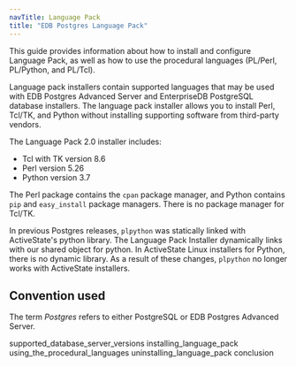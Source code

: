 ```yaml
---
navTitle: Language Pack
title: "EDB Postgres Language Pack"
---
```


This guide provides information about how to install and configure Language Pack, as well as how to use the procedural languages (PL/Perl, PL/Python, and PL/Tcl).

Language pack installers contain supported languages that may be used with EDB Postgres Advanced Server and EnterpriseDB PostgreSQL database installers. The language pack installer allows you to install Perl, Tcl/TK, and Python without installing supporting software from third-party vendors.

The Language Pack 2.0 installer includes:

-   Tcl with TK version 8.6
-   Perl version 5.26
-   Python version 3.7

The Perl package contains the `cpan` package manager, and Python contains `pip` and `easy_install` package managers. There is no package manager for Tcl/TK.

In previous Postgres releases, `plpython` was statically linked with ActiveState's python library. The Language Pack Installer dynamically links with our shared object for python. In ActiveState Linux installers for Python, there is no dynamic library. As a result of these changes, `plpython` no longer works with ActiveState installers.

## Convention used

The term *Postgres* refers to either PostgreSQL or EDB Postgres Advanced Server.

<div class="toctree" maxdepth="3">

supported_database_server_versions installing_language_pack using_the_procedural_languages uninstalling_language_pack conclusion

</div>
